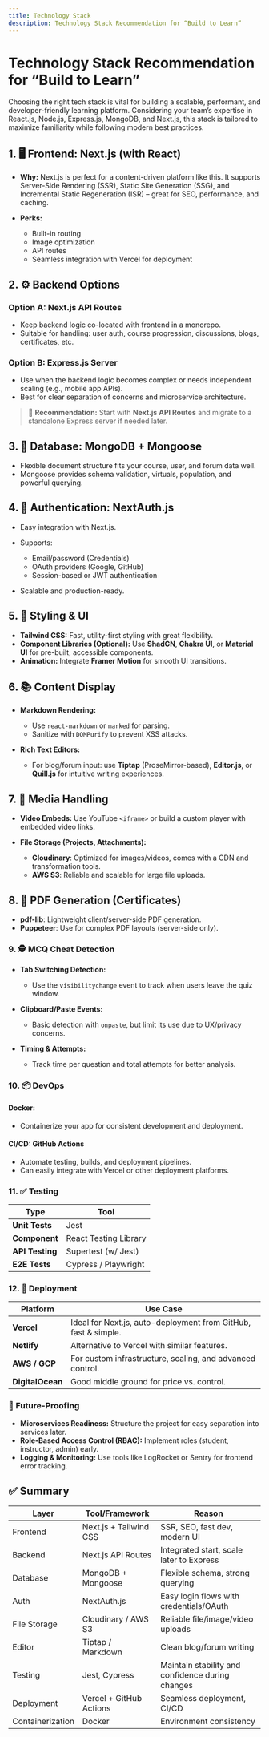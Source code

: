 ```yaml
---
title: Technology Stack
description: Technology Stack Recommendation for “Build to Learn”
---
```


# Technology Stack Recommendation for “Build to Learn”

Choosing the right tech stack is vital for building a scalable, performant, and developer-friendly learning platform. Considering your team’s expertise in React.js, Node.js, Express.js, MongoDB, and Next.js, this stack is tailored to maximize familiarity while following modern best practices.

## 1. 🖥 Frontend: **Next.js (with React)**

- **Why:** Next.js is perfect for a content-driven platform like this. It supports Server-Side Rendering (SSR), Static Site Generation (SSG), and Incremental Static Regeneration (ISR) – great for SEO, performance, and caching.
- **Perks:**

  - Built-in routing
  - Image optimization
  - API routes
  - Seamless integration with Vercel for deployment

## 2. ⚙️ Backend Options

### **Option A: Next.js API Routes**

- Keep backend logic co-located with frontend in a monorepo.
- Suitable for handling: user auth, course progression, discussions, blogs, certificates, etc.

### **Option B: Express.js Server**

- Use when the backend logic becomes complex or needs independent scaling (e.g., mobile app APIs).
- Best for clear separation of concerns and microservice architecture.

> 🔧 **Recommendation:** Start with **Next.js API Routes** and migrate to a standalone Express server if needed later.

## 3. 🧩 Database: **MongoDB + Mongoose**

- Flexible document structure fits your course, user, and forum data well.
- Mongoose provides schema validation, virtuals, population, and powerful querying.

## 4. 🔐 Authentication: **NextAuth.js**

- Easy integration with Next.js.
- Supports:

  - Email/password (Credentials)
  - OAuth providers (Google, GitHub)
  - Session-based or JWT authentication

- Scalable and production-ready.

## 5. 🎨 Styling & UI

- **Tailwind CSS:** Fast, utility-first styling with great flexibility.
- **Component Libraries (Optional):** Use **ShadCN**, **Chakra UI**, or **Material UI** for pre-built, accessible components.
- **Animation:** Integrate **Framer Motion** for smooth UI transitions.

## 6. 📚 Content Display

- **Markdown Rendering:**

  - Use `react-markdown` or `marked` for parsing.
  - Sanitize with `DOMPurify` to prevent XSS attacks.

- **Rich Text Editors:**

  - For blog/forum input: use **Tiptap** (ProseMirror-based), **Editor.js**, or **Quill.js** for intuitive writing experiences.

## 7. 🎥 Media Handling

- **Video Embeds:** Use YouTube `<iframe>` or build a custom player with embedded video links.
- **File Storage (Projects, Attachments):**

  - **Cloudinary**: Optimized for images/videos, comes with a CDN and transformation tools.
  - **AWS S3**: Reliable and scalable for large file uploads.

## 8. 📄 PDF Generation (Certificates)

- **pdf-lib**: Lightweight client/server-side PDF generation.
- **Puppeteer**: Use for complex PDF layouts (server-side only).

### 9. 🕵️ MCQ Cheat Detection

- **Tab Switching Detection:**

  - Use the `visibilitychange` event to track when users leave the quiz window.

- **Clipboard/Paste Events:**

  - Basic detection with `onpaste`, but limit its use due to UX/privacy concerns.

- **Timing & Attempts:**

  - Track time per question and total attempts for better analysis.

### 10. 📦 DevOps

#### **Docker:**

- Containerize your app for consistent development and deployment.

#### **CI/CD: GitHub Actions**

- Automate testing, builds, and deployment pipelines.
- Can easily integrate with Vercel or other deployment platforms.

### 11. ✅ Testing

| Type            | Tool                  |
| --------------- | --------------------- |
| **Unit Tests**  | Jest                  |
| **Component**   | React Testing Library |
| **API Testing** | Supertest (w/ Jest)   |
| **E2E Tests**   | Cypress / Playwright  |

### 12. 🚀 Deployment

| Platform         | Use Case                                                       |
| ---------------- | -------------------------------------------------------------- |
| **Vercel**       | Ideal for Next.js, auto-deployment from GitHub, fast & simple. |
| **Netlify**      | Alternative to Vercel with similar features.                   |
| **AWS / GCP**    | For custom infrastructure, scaling, and advanced control.      |
| **DigitalOcean** | Good middle ground for price vs. control.                      |

### 🔁 Future-Proofing

- **Microservices Readiness:** Structure the project for easy separation into services later.
- **Role-Based Access Control (RBAC):** Implement roles (student, instructor, admin) early.
- **Logging & Monitoring:** Use tools like LogRocket or Sentry for frontend error tracking.

## ✅ Summary

| Layer            | Tool/Framework          | Reason                                           |
| ---------------- | ----------------------- | ------------------------------------------------ |
| Frontend         | Next.js + Tailwind CSS  | SSR, SEO, fast dev, modern UI                    |
| Backend          | Next.js API Routes      | Integrated start, scale later to Express         |
| Database         | MongoDB + Mongoose      | Flexible schema, strong querying                 |
| Auth             | NextAuth.js             | Easy login flows with credentials/OAuth          |
| File Storage     | Cloudinary / AWS S3     | Reliable file/image/video uploads                |
| Editor           | Tiptap / Markdown       | Clean blog/forum writing                         |
| Testing          | Jest, Cypress           | Maintain stability and confidence during changes |
| Deployment       | Vercel + GitHub Actions | Seamless deployment, CI/CD                       |
| Containerization | Docker                  | Environment consistency                          |
